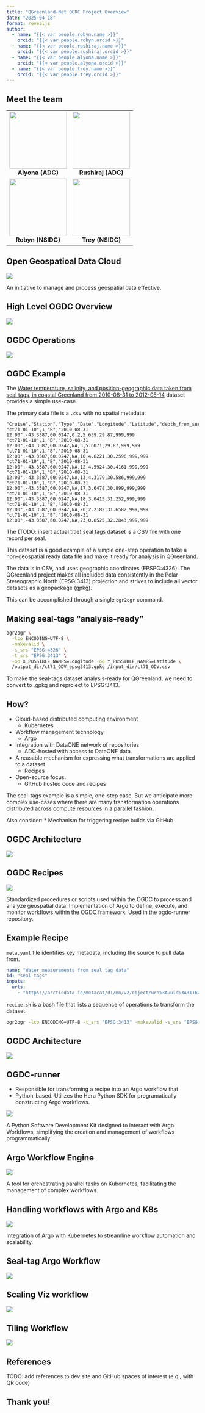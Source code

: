 ```yaml
---
title: "QGreenland-Net OGDC Project Overview"
date: "2025-04-18"
format: revealjs
author:
  - name: "{{< var people.robyn.name >}}"
    orcid: "{{< var people.robyn.orcid >}}"
  - name: "{{< var people.rushiraj.name >}}"
    orcid: "{{< var people.rushiraj.orcid >}}"
  - name: "{{< var people.alyona.name >}}"
    orcid: "{{< var people.alyona.orcid >}}"
  - name: "{{< var people.trey.name >}}"
    orcid: "{{< var people.trey.orcid >}}"
---
```



## Meet the team

<table>
  <tr>
    <td align="center">
      <img src="../_images/alyona.png" width="150"><br>
      <b>Alyona (ADC)</b>
    </td>
    <td align="center">
      <img src="../_images/rushiraj.png" width="150"><br>
      <b>Rushiraj (ADC)</b>
    </td>
  </tr>
  <tr>
    <td align="center">
      <img src="../_images/robyn.jpg" width="150"><br>
      <b>Robyn (NSIDC)</b>
    </td>
    <td align="center">
      <img src="../_images/TreyStafford.jpeg" width="150"><br>
      <b>Trey (NSIDC)</b>
    </td>
  </tr>
</table>

## Open Geospatioal Data Cloud

![](../_images/ogdc-chart1.png)

::: {.notes}
An initiative to manage and process geospatial data effective.
:::

## High Level OGDC Overview

![](../_images/ogdc-2.png)


## OGDC Operations

![](../_images/ogdc-11.png)

## OGDC Example

The [Water temperature, salinity, and position-geographic data taken from seal tags, in coastal Greenland from 2010-08-31 to 2012-05-14](https://arcticdata.io/catalog/view/urn%3Auuid%3A1f3f702f-9594-4293-8cbd-07932e54e8ed) dataset provides a simple use-case.

The primary data file is a `.csv` with no spatial metadata:

```text
"Cruise","Station","Type","Date","Longitude","Latitude","depth_from_surface","Pressure","Temperature","Salinity","Fluorescence","Oxygen"
"ct71-01-10",1,"B","2010-08-31 12:00",-43.3587,60.0247,0,2,5.639,29.87,999,999
"ct71-01-10",1,"B","2010-08-31 12:00",-43.3587,60.0247,NA,3,5.6071,29.87,999,999
"ct71-01-10",1,"B","2010-08-31 12:00",-43.3587,60.0247,NA,10,4.8221,30.2596,999,999
"ct71-01-10",1,"B","2010-08-31 12:00",-43.3587,60.0247,NA,12,4.5924,30.4161,999,999
"ct71-01-10",1,"B","2010-08-31 12:00",-43.3587,60.0247,NA,13,4.3179,30.586,999,999
"ct71-01-10",1,"B","2010-08-31 12:00",-43.3587,60.0247,NA,17,3.6478,30.899,999,999
"ct71-01-10",1,"B","2010-08-31 12:00",-43.3587,60.0247,NA,18,3.0415,31.252,999,999
"ct71-01-10",1,"B","2010-08-31 12:00",-43.3587,60.0247,NA,20,2.2182,31.6582,999,999
"ct71-01-10",1,"B","2010-08-31 12:00",-43.3587,60.0247,NA,23,0.8525,32.2843,999,999
```

::: {.notes}
The (TODO: insert actual title) seal tags dataset is a CSV file with one record per seal.

This dataset is a good example of a simple one-step operation to take a non-geospatial ready data file and make it ready for analysis in QGreenland.

The data is in CSV, and uses  geographic coordinates (EPSPG:4326). The QGreenland project makes all included data consistently in the Polar Stereographic North (EPSG:3413) projection and strives to include all vector datasets as a geopackage (gpkg).

This can be accomplished through a single `ogr2ogr` command.
:::

## Making seal-tags "analysis-ready"

```bash
ogr2ogr \
  -lco ENCODING=UTF-8 \
  -makevalid \
  -s_srs "EPSG:4326" \
  -t_srs "EPSG:3413" \
  -oo X_POSSIBLE_NAMES=Longitude -oo Y_POSSIBLE_NAMES=Latitude \
  /output_dir/ct71_ODV_epsg3413.gpkg /input_dir/ct71_ODV.csv
```


::: {.notes}
To make the seal-tags dataset analysis-ready for QGreenland, we need to convert
to .gpkg and reproject to EPSG:3413.
:::


## How?

* Cloud-based distributed computing environment
  * Kubernetes
* Workflow management technology
  * Argo
* Integration with DataONE network of repositories
  * ADC-hosted with access to DataONE data
* A reusable mechanism for expressing what transformations are applied to a dataset
  * Recipes
* Open-source focus.
  * GitHub hosted code and recipes

:::{.notes}
The seal-tags example is a simple, one-step case. But we anticipate more complex
use-cases where there are many transformation operations distributed across
compute resources in a parallel fashion.

Also consider:
* Mechanism for triggering recipe builds via GitHub
:::


## OGDC Architecture

![](../_images/architecture-diagram.jpg)

## OGDC Recipes

![](../_images/ogdc-6.png)

::: {.notes}
Standardized procedures or scripts used within the OGDC to process and analyze geospatial data. Implementation of Argo to define, execute, and monitor workflows within the OGDC framework. Used in the ogdc-runner repository.
:::

## Example Recipe


`meta.yaml` file identifies key metadata, including the source to pull data from.
```yaml
name: "Water measurements from seal tag data"
id: "seal-tags"
inputs:
  urls:
    - "https://arcticdata.io/metacat/d1/mn/v2/object/urn%3Auuid%3A31162eb9-7e3b-4b88-948f-f4c99f13a83f"
```

`recipe.sh` is a bash file that lists a sequence of operations to transform the dataset.
```bash
ogr2ogr -lco ENCODING=UTF-8 -t_srs "EPSG:3413" -makevalid -s_srs "EPSG:4326" -oo X_POSSIBLE_NAMES=Longitude -oo Y_POSSIBLE_NAMES=Latitude /output_dir/ct71_ODV_epsg3413.gpkg /input_dir/ct71_ODV.csv
```

## OGDC Architecture

![](../_images/architecture-diagram.jpg)

## OGDC-runner

* Responsible for transforming a recipe into an Argo workflow that
* Python-based. Utilizes the Hera Python SDK for programatically constructing Argo workflows.

![](../_images/ogdc-runner.jpg)

::: {.notes}
A Python Software Development Kit designed to interact with Argo Workflows, simplifying the creation and management of workflows programmatically.
:::

## Argo Workflow Engine

![](../_images/ogdc-3.png)

::: {.notes}
A tool for orchestrating parallel tasks on Kubernetes, facilitating the management of complex workflows.
:::

## Handling workflows with Argo and K8s

![](../_images/ogdc-4.png)

::: {.notes}
Integration of Argo with Kubernetes to streamline workflow automation and scalability.
:::

## Seal-tag Argo Workflow

![](../_images/ogdc-12.png)

## Scaling Viz workflow

![](../_images/ogdc-9.png)

## Tiling Workflow

![](../_images/ogdc-10.png)

## References

TODO: add references to dev site and GitHub spaces of interest (e.g., with QR
code)


## Thank you!
